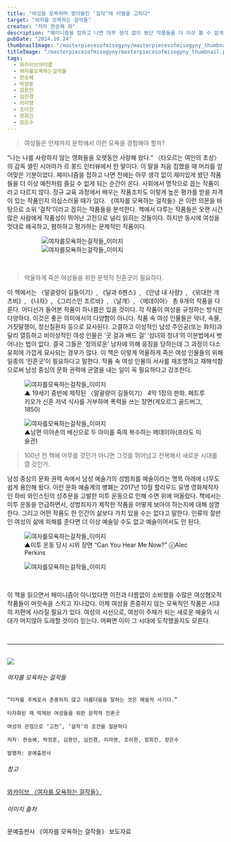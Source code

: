 ```yaml
---
title: "여성을 모욕하며 쌓아올린 ‘걸작’에 이별을 고하다"
target: "여자를 모욕하는 걸작들"
creator: "저자 한승혜 외"
description: "페미니즘을 접하고 나면 아무 생각 없이 봤던 작품들을 더 이상 볼 수 없게 되는 순간이 온다. 사회에서 명작으로 꼽는 작품이라고 다르지 않다."
pubDate: "2024.10.24"
thumbnailImage: "/masterpiecesofmisogyny/masterpiecesofmisogyny_thumbnail.png"
titleImage: "/masterpiecesofmisogyny/masterpiecesofmisogyny_thumbnail.png"
tags:
  - 와카이브아티클
  - 여자를모욕하는걸작들
  - 한승혜
  - 박정훈
  - 김용언
  - 심진경
  - 이라영
  - 조이한
  - 정희진
  - 장은수
---
```


> 여성들은 언제까지 문학에서 이런 모욕을 경험해야 할까?

“나는 나를 사랑하지 않는 영화들을 오랫동안 사랑해 왔다.” 〈타오르는 여인의 초상〉의 감독 셀린 시아마가 르 몽드 인터뷰에서 한 말이다. 이 말을 처음 접했을 때 머리를 얻어맞은 기분이었다. 페미니즘을 접하고 나면 전에는 아무 생각 없이 재미있게 봤던 작품들을 더 이상 예전처럼 즐길 수 없게 되는 순간이 온다. 사회에서 명작으로 꼽는 작품이라고 다르지 않다. 정규 교육 과정에서 배우는 작품조차도 이렇게 높은 평가를 받을 자격이 있는 작품인지 의심스러울 때가 있다. 《여자를 모욕하는 걸작들》은 이런 의문을 바탕으로 소위 ‘걸작’이라고 꼽히는 작품들을 분석한다. 책에서 다루는 작품들은 오랜 시간 많은 사람에게 작품성이 뛰어난 고전으로 널리 읽히는 것들이다. 하지만 동시에 여성을 멋대로 왜곡하고, 폄하하고 평가하는 문제적인 작품이다.

<figure class="full-width">
  <figure class="double">
    <img src="/masterpiecesofmisogyny/masterpiecesofmisogyny_content1.jpg" alt="여자를모욕하는걸작들_이미지"/>
    <img src="/masterpiecesofmisogyny/masterpiecesofmisogyny_content2.jpg" alt="여자를모욕하는걸작들_이미지"/>
  </figure>
</figure>

<br />

> 억울하게 죽은 여성들을 위한 문학적 진혼굿이 필요하다.

이 책에서는 〈말괄량이 길들이기〉, 《달과 6펜스》, 《안녕 내 사랑》, 《위대한 개츠비》, 《나자》, 《그리스인 조르바》, 〈날개〉, 〈메데이아〉 총 8개의 작품을 다룬다. 어디선가 들어본 작품이 하나쯤은 있을 것이다. 각 작품이 여성을 규정하는 방식은 다양하다. 이것은 좋은 의미에서의 다양함이 아니다. 작품 속 여성 인물들은 악녀, 속물, 거짓말쟁이, 정신질환자 등으로 묘사된다. 고결하고 이성적인 남성 주인공(또는 화자)과 달리 열등하고 비이성적인 여성 인물은 ‘굿 걸과 배드 걸’ ‘성녀와 창녀’의 이분법에서 벗어나는 법이 없다. 결국 그들은 ‘정의로운’ 남자에 의해 응징을 당하는데 그 과정이 다소 유희에 가깝게 묘사되는 경우가 많다. 이 책은 이렇게 억울하게 죽은 여성 인물들의 위해 일종의 ‘진혼굿’이 필요하다고 말한다. 작품 속 여성 인물의 서사를 재조명하고 재해석함으로써 남성 중심의 문화 권력에 균열을 내는 일이 꼭 필요하다고 강조한다.

<figure class="vertical">
  <img
    src="/masterpiecesofmisogyny/masterpiecesofmisogyny_content3.jpg"
    alt="여자를모욕하는걸작들_이미지"
  />
  <figcaption>
    ▲ 19세기 중반에 제작된 〈말괄량이 길들이기〉 4막 1장의 판화. 페트루키오가 신혼 저녁 식사를 거부하며 폭력을 쓰는 장면(게오르그 골드버그, 1850)
  </figcaption>
</figure>

<figure class="vertical">
  <img
    src="/masterpiecesofmisogyny/masterpiecesofmisogyny_content4.jpg"
    alt="여자를모욕하는걸작들_이미지"
  />
  <figcaption>
    ▲남편 이아손의 배신으로 두 아이를 죽여 복수하는 메데이아(프라도 미술관)
  </figcaption>
</figure>

> 100년 전 책에 머무를 것인가 아니면 그것을 뛰어넘고 전복해서 새로운 시대를 열 것인가.

남성 중심의 문화 권력 속에서 남성 예술가의 성범죄를 예술이라는 명목 아래에 너무도 쉽게 용인해 왔다. 이런 문화 예술계의 병폐는 2017년 10월 할리우드 유명 영화제작자인 하비 와인스틴의 성추문을 고발한 미투 운동으로 인해 수면 위에 떠올랐다. 책에서는 미투 운동을 언급하면서, 성범죄자가 제작한 작품을 어떻게 보아야 하는지에 대해 설명한다. 그리고 어떤 작품도 한 인간의 삶보다 가치 있을 수는 없다고 말한다. 인류의 절반인 여성의 삶에 피해를 준다면 더 이상 예술일 수도 없고 예술이어서도 안 된다.

<figure class="vertical">
  <img
    src="/masterpiecesofmisogyny/masterpiecesofmisogyny_content5.jpg"
    alt="여자를모욕하는걸작들_이미지"
  />
  <figcaption>
    ▲미투 운동 당시 시위 장면  “Can You Hear Me Now?” ⓒAlec Perkins
  </figcaption>
</figure>

<figure class="vertical">
  <img src="/masterpiecesofmisogyny/masterpiecesofmisogyny_content6.png" alt="여자를모욕하는걸작들_이미지"/>
</figure>

<br />

이 책을 읽으면서 페미니즘이 아니었다면 이전과 다름없이 소비했을 수많은 여성혐오적 작품들이 머릿속을 스치고 지나갔다. 이제 여성을 존중하지 않는 모욕적인 작품은 시대의 저편에 사라질 필요가 있다. 여성의 시선으로, 여성이 주체가 되는 새로운 예술의 시대가 머지않아 도래할 것이라 믿는다. 어쩌면 이미 그 시대에 도착했을지도 모른다.

<br />

---

<br />

<div class="target_introduce">
  <img src="/masterpiecesofmisogyny/masterpiecesofmisogyny_cover.jpg" />

  <div>
    <h6>여자를 모욕하는 걸작들</h6>

    “타자를 주체로서 존중하지 않고 아름다움을 말하는 것은 예술적 사기다.”

    타자화된 채 박제된 여성들을 위한 문학적 진혼굿

    여성의 관점으로 ‘고전’, ‘걸작’의 조건을 질문하다

    저자: 한승혜, 박정훈, 김용언, 심진경, 이라영, 조이한, 정희진, 장은수
    
    발행처: 문예출판사
  </div>
</div>

<div class="relations">
  <h6>참고</h6>
  <a href="https://www.womynarchive.com?s=여자를 모욕하는 걸작들" target="_blank">
    와카이브 〈여자를 모욕하는 걸작들〉
  </a>
  <br />
  <h6>이미지 출처</h6>
  <p>
    문예출판사 《여자를 모욕하는 걸작들》 보도자료
  </p>
</div>

